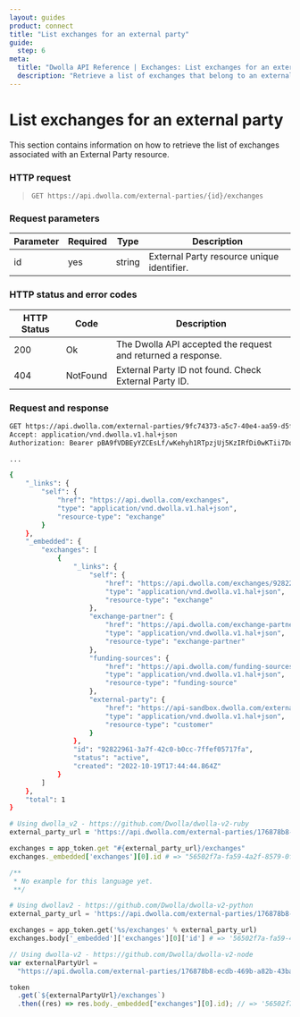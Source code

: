 ```yaml
---
layout: guides
product: connect
title: "List exchanges for an external party"
guide:
  step: 6
meta:
  title: "Dwolla API Reference | Exchanges: List exchanges for an external party"
  description: "Retrieve a list of exchanges that belong to an external party."
---
```


# List exchanges for an external party

This section contains information on how to retrieve the list of exchanges associated with an <span><ContentTooltip preset="external-party">External Party</ContentTooltip></span> resource.

### HTTP request

> `GET https://api.dwolla.com/external-parties/{id}/exchanges`

### Request parameters

| Parameter | Required | Type   | Description                                |
| --------- | -------- | ------ | ------------------------------------------ |
| id        | yes      | string | External Party resource unique identifier. |

### HTTP status and error codes

| HTTP Status | Code     | Description                                                  |
| ----------- | -------- | ------------------------------------------------------------ |
| 200         | Ok       | The Dwolla API accepted the request and returned a response. |
| 404         | NotFound | External Party ID not found. Check External Party ID.        |

### Request and response

```bash
GET https://api.dwolla.com/external-parties/9fc74373-a5c7-40e4-aa59-d5f4c86a24ea/exchanges
Accept: application/vnd.dwolla.v1.hal+json
Authorization: Bearer pBA9fVDBEyYZCEsLf/wKehyh1RTpzjUj5KzIRfDi0wKTii7DqY

...

{
    "_links": {
        "self": {
            "href": "https://api.dwolla.com/exchanges",
            "type": "application/vnd.dwolla.v1.hal+json",
            "resource-type": "exchange"
        }
    },
    "_embedded": {
        "exchanges": [
            {
                "_links": {
                    "self": {
                        "href": "https://api.dwolla.com/exchanges/92822961-3a7f-42c0-b0cc-7ffef05717fa",
                        "type": "application/vnd.dwolla.v1.hal+json",
                        "resource-type": "exchange"
                    },
                    "exchange-partner": {
                        "href": "https://api.dwolla.com/exchange-partners/bca8d065-49a5-475b-a6b4-509bc8504d22",
                        "type": "application/vnd.dwolla.v1.hal+json",
                        "resource-type": "exchange-partner"
                    },
                    "funding-sources": {
                        "href": "https://api.dwolla.com/funding-sources",
                        "type": "application/vnd.dwolla.v1.hal+json",
                        "resource-type": "funding-source"
                    },
                    "external-party": {
                        "href": "https://api-sandbox.dwolla.com/external-parties/c604420d-5b36-407c-ab37-097a1066e1b2",
                        "type": "application/vnd.dwolla.v1.hal+json",
                        "resource-type": "customer"
                    }
                },
                "id": "92822961-3a7f-42c0-b0cc-7ffef05717fa",
                "status": "active",
                "created": "2022-10-19T17:44:44.864Z"
            }
        ]
    },
    "total": 1
}
```

```ruby
# Using dwolla_v2 - https://github.com/Dwolla/dwolla-v2-ruby
external_party_url = 'https://api.dwolla.com/external-parties/176878b8-ecdb-469b-a82b-43ba5e8704b2'

exchanges = app_token.get "#{external_party_url}/exchanges"
exchanges._embedded['exchanges'][0].id # => "56502f7a-fa59-4a2f-8579-0f8bc9d7b9cc"
```

```php
/**
 * No example for this language yet.
 **/
```

```python
# Using dwollav2 - https://github.com/Dwolla/dwolla-v2-python
external_party_url = 'https://api.dwolla.com/external-parties/176878b8-ecdb-469b-a82b-43ba5e8704b2'

exchanges = app_token.get('%s/exchanges' % external_party_url)
exchanges.body['_embedded']['exchanges'][0]['id'] # => '56502f7a-fa59-4a2f-8579-0f8bc9d7b9cc'

```

```javascript
// Using dwolla-v2 - https://github.com/Dwolla/dwolla-v2-node
var externalPartyUrl =
  "https://api.dwolla.com/external-parties/176878b8-ecdb-469b-a82b-43ba5e8704b2";

token
  .get(`${externalPartyUrl}/exchanges`)
  .then((res) => res.body._embedded["exchanges"][0].id); // => '56502f7a-fa59-4a2f-8579-0f8bc9d7b9cc'
```
